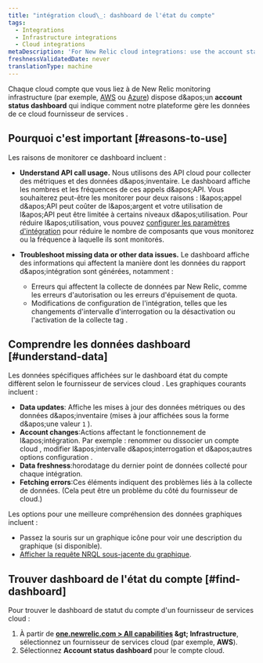 ```yaml
---
title: "intégration cloud\_: dashboard de l'état du compte"
tags:
  - Integrations
  - Infrastructure integrations
  - Cloud integrations
metaDescription: 'For New Relic cloud integrations: use the account status dashboard to understand how your cloud service is using APIs and transmitting data.'
freshnessValidatedDate: never
translationType: machine
---
```


Chaque cloud compte que vous liez à de New Relic monitoring infrastructure (par exemple, [AWS](/docs/integrations/amazon-integrations/get-started/connect-aws-infrastructure) ou [Azure](/docs/integrations/microsoft-azure-integrations/getting-started/introduction-azure-monitoring-integrations)) dispose d&amp;apos;un <DNT>**account status dashboard**</DNT> qui indique comment notre plateforme gère les données de ce cloud fournisseur de services .

## Pourquoi c'est important [#reasons-to-use]

Les raisons de monitorer ce dashboard incluent :

* <DNT>**Understand API call usage.**</DNT> Nous utilisons des API cloud pour collecter des métriques et des données d&amp;apos;inventaire. Le dashboard affiche les nombres et les fréquences de ces appels d&amp;apos;API. Vous souhaiterez peut-être les monitorer pour deux raisons : l&amp;apos;appel d&amp;apos;API peut coûter de l&amp;apos;argent et votre utilisation de l&amp;apos;API peut être limitée à certains niveaux d&amp;apos;utilisation. Pour réduire l&amp;apos;utilisation, vous pouvez [configurer les paramètres d'intégration](/docs/integrations/new-relic-integrations/getting-started/configure-polling-frequency-data-collection-cloud-integrations) pour réduire le nombre de composants que vous monitorez ou la fréquence à laquelle ils sont monitorés.

* <DNT>**Troubleshoot missing data or other data issues.**</DNT> Le dashboard affiche des informations qui affectent la manière dont les données du rapport d&amp;apos;intégration sont générées, notamment :

  * Erreurs qui affectent la collecte de données par New Relic, comme les erreurs d'autorisation ou les erreurs d'épuisement de quota.
  * Modifications de configuration de l'intégration, telles que les changements d'intervalle d'interrogation ou la désactivation ou l'activation de la collecte tag .

## Comprendre les données dashboard [#understand-data]

Les données spécifiques affichées sur le dashboard état du compte diffèrent selon le fournisseur de services cloud . Les graphiques courants incluent :

* <DNT>**Data updates**</DNT>: Affiche les mises à jour des données métriques ou des données d&amp;apos;inventaire (mises à jour affichées sous la forme d&amp;apos;une valeur `1` ).
* <DNT>**Account changes**</DNT>:Actions affectant le fonctionnement de l&amp;apos;intégration. Par exemple : renommer ou dissocier un compte cloud , modifier l&amp;apos;intervalle d&amp;apos;interrogation et d&amp;apos;autres options configuration .
* <DNT>**Data freshness**</DNT>:horodatage du dernier point de données collecté pour chaque intégration.
* <DNT>**Fetching errors**</DNT>:Ces éléments indiquent des problèmes liés à la collecte de données. (Cela peut être un problème du côté du fournisseur de cloud.)

Les options pour une meilleure compréhension des données graphiques incluent :

* Passez la souris sur un graphique <Icon name="fe-help-circle" /> icône pour voir une description du graphique (si disponible).
* [Afficher la requête NRQL sous-jacente du graphique](/docs/new-relic-solutions/new-relic-one/introduction-new-relic-platform).

## Trouver dashboard de l'état du compte [#find-dashboard]

Pour trouver le dashboard de statut du compte d'un fournisseur de services cloud :

1. À partir de <DNT>**[one.newrelic.com &gt; All capabilities](https://one.newrelic.com/all-capabilities) &amp;gt; Infrastructure**</DNT>, sélectionnez un fournisseur de services cloud (par exemple, <DNT>**AWS**</DNT>).
2. Sélectionnez <DNT>**Account status dashboard**</DNT> pour le compte cloud.